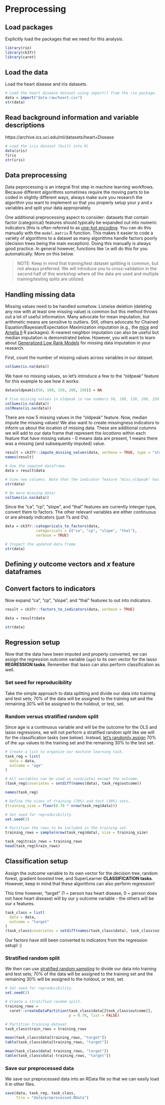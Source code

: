 # Preprocessing

## Load packages

Explicitly load the packages that we need for this analysis.

```r
library(rio)
library(ck37r)
library(caret)
```

## Load the data

Load the heart disease and iris datasets. 

```r
# Load the heart disease dataset using import() from the rio package.
data = import("data-raw/heart.csv")
str(data)
```

## Read background information and variable descriptions  
https://archive.ics.uci.edu/ml/datasets/heart+Disease

```r
# Load the iris dataset (built into R)
data(iris)
?iris
str(iris)
```

## Data preprocessing

Data peprocessing is an integral first step in machine learning workflows. Because different algorithms sometimes require the moving parts to be coded in slightly different ways, always make sure you research the algorithm you want to implement so that you properly setup your $y$ and $x$ variables and split your data appropriately. 

One additional preprocessing aspect to consider: datasets that contain factor (categorical) features should typically be expanded out into numeric indicators (this is often referred to as [one-hot encoding](https://hackernoon.com/what-is-one-hot-encoding-why-and-when-do-you-have-to-use-it-e3c6186d008f). You can do this manually with the `model.matrix` R function. This makes it easier to code a variety of algorithms to a dataset as many algorithms handle factors poorly (decision trees being the main exception). Doing this manually is always good practice. In general however, functions like `lm` will do this for you automatically. More on this below. 

> NOTE: Keep in mind that training/test dataset splitting is common, but not always preferred. We will introduce you to cross-validation in the second half of this workshop where _all_ the data are used and multiple training/testing splits are utilized. 

## Handling missing data

Missing values need to be handled somehow. Listwise deletion (deleting any row with at least one missing value) is common but this method throws out a lot of useful information. Many advocate for mean imputation, but arithmetic means are sensitive to outliers. Still, others advocate for Chained Equation/Bayesian/Expectation Maximization imputation (e.g., the [mice](https://www.jstatsoft.org/article/view/v045i03/v45i03.pdf) and [Amelia II](https://gking.harvard.edu/amelia) R packages). K-nearest neighbor imputation can also be useful but median imputation is demonstrated below. However, you will want to learn about [Generalized Low Rank Models](https://stanford.edu/~boyd/papers/pdf/glrm.pdf) for missing data imputation in your research.

First, count the number of missing values across variables in our dataset.  

```r
colSums(is.na(data))
```

We have no missing values, so let's introduce a few to the "oldpeak" feature for this example to see how it works: 

```r
data$oldpeak[c(50, 100, 150, 200, 250)] = NA

# Five missing values in oldpeak in row numbers 50, 100, 150, 200, 250
colSums(is.na(data))
colMeans(is.na(data))
```

There are now 5 missing values in the "oldpeak" feature. Now, median impute the missing values! We also want to create missingness indicators to inform us about the location of missing data. These are additional columns we will add to our data frame that represent the _locations_ within each feature that have missing values - 0 means data are present, 1 means there was a missing (and subsequently imputed) value.  

```r
result = ck37r::impute_missing_values(data, verbose = TRUE, type = "standard")
names(result)

# Use the imputed dataframe.
data = result$data

# View new columns. Note that the indicator feature "miss_oldpeak" has been added as the last column of our data frame. 
str(data)

# No more missing data!
colSums(is.na(data))
```

Since the "ca", "cp", "slope", and "thal" features are currently interger type, convert them to factors. The other relevant variables are either continuous or are already indicators (just 1's and 0's). 

```r
data = ck37r::categoricals_to_factors(data,
              categoricals = c("ca", "cp", "slope", "thal"),
              verbose = TRUE)

# Inspect the updated data frame
str(data)
```

## Defining *y* outcome vectors and *x* feature dataframes

## Convert factors to indicators

Now expand "ca", "cp", "slope", and "thal" features to out into indicators. 

```r
result = ck37r::factors_to_indicators(data, verbose = TRUE)

data = result$data

str(data)
```

## Regression setup

Now that the data have been imputed and properly converted, we can assign the regression outcome variable (`age`) to its own vector for the lasso **REGRESSION tasks**. Remember that lasso can also perform classification as well. 

### Set seed for reproducibility

Take the simple approach to data splitting and divide our data into training and test sets; 70% of the data will be assigned to the training set and the remaining 30% will be assigned to the holdout, or test, set.

### Random versus stratified random split

Since age is a continuous variable and will be the outcome for the OLS and lasso regressions, we will not perform a stratified random split like we will for the classification tasks (see below). Instead, [let's randomly assign](https://stackoverflow.com/questions/17200114/how-to-split-data-into-training-testing-sets-using-sample-function) 70% of the `age` values to the training set and the remaining 30% to the test set.

```r
# Create a list to organize our machine learning task.
task_reg = list(
  data = data,
  outcome = "age"
)

# All variables can be used as covariates except the outcome.
(task_reg$covariates = setdiff(names(data), task_reg$outcome))

names(task_reg)

# Define the sizes of training (70%) and test (30%) sets.
(training_size = floor(0.70 * nrow(task_reg$data)))

# Set seed for reproducibility.
set.seed(1)

# Partition the rows to be included in the training set.
training_rows = sample(nrow(task_reg$data), size = training_size)

task_reg$train_rows = training_rows
head(task_reg$train_rows)
```

## Classification setup

Assign the outcome variable to its own vector for the decision tree, random forest, gradient boosted tree, and SuperLearner **CLASSIFICATION tasks**. However, keep in mind that these algorithms can also perform regression!  

This time however, "target" (1 = person has heart disease, 0 = person does not have heart disease) will by our y outcome variable - the others will be our x features. 

```r
task_class = list(
  data = data,
  outcome = "target"
)
(task_class$covariates = setdiff(names(task_class$data), task_class$outcome))
```
           
Our factors have still been converted to indicators from the regression setup! :) 

### Stratified random split

We then can use [stratified random sampling](https://stats.stackexchange.com/questions/250273/benefits-of-stratified-vs-random-sampling-for-generating-training-data-in-classi) to divide our data into training and test sets; 70% of the data will be assigned to the training set and the remaining 30% will be assigned to the holdout, or test, set. 

```r
# Set seed for reproducibility.
set.seed(2) 

# Create a stratified random split.
training_rows =
  caret::createDataPartition(task_class$data[[task_class$outcome]],
                             p = 0.70, list = FALSE) 

# Partition training dataset
task_class$train_rows = training_rows

mean(task_class$data[training_rows, "target"])
table(task_class$data[training_rows, "target"])

mean(task_class$data[-training_rows, "target"])
table(task_class$data[-training_rows, "target"])
```

### Save our preprocessed data

We save our preprocessed data into an RData file so that we can easily load it in other files.

```r
save(data, task_reg, task_class,
     file = "data/preprocessed.RData")
```
